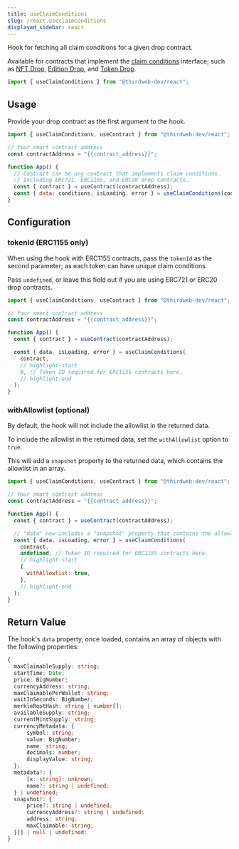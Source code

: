 ```yaml
---
title: useClaimConditions
slug: /react.useclaimconditions
displayed_sidebar: react
---
```



Hook for fetching all claim conditions for a given drop contract.

Available for contracts that implement the [claim conditions](/contractkit/interfaces/erc721claimablewithconditions)
interface; such as [NFT Drop](https://thirdweb.com/thirdweb.eth/DropERC721), [Edition Drop](https://thirdweb.com/thirdweb.eth/DropERC1155),
and [Token Drop](https://thirdweb.com/thirdweb.eth/DropERC20).

```jsx
import { useClaimConditions } from "@thirdweb-dev/react";
```

## Usage

Provide your drop contract as the first argument to the hook.

```jsx
import { useClaimConditions, useContract } from "@thirdweb-dev/react";

// Your smart contract address
const contractAddress = "{{contract_address}}";

function App() {
  // Contract can be any contract that implements claim conditions.
  // Including ERC721, ERC1155, and ERC20 drop contracts.
  const { contract } = useContract(contractAddress);
  const { data: conditions, isLoading, error } = useClaimConditions(contract);
}
```

## Configuration

### tokenId (ERC1155 only)

When using the hook with ERC1155 contracts, pass the `tokenId` as the second parameter; as each token can have unique claim conditions.

Pass `undefined`, or leave this field out if you are using ERC721 or ERC20 drop contracts.

```jsx
import { useClaimConditions, useContract } from "@thirdweb-dev/react";

// Your smart contract address
const contractAddress = "{{contract_address}}";

function App() {
  const { contract } = useContract(contractAddress);

  const { data, isLoading, error } = useClaimConditions(
    contract,
    // highlight-start
    0, // Token ID required for ERC1155 contracts here.
    // highlight-end
  );
}
```

### withAllowlist (optional)

By default, the hook will not include the allowlist in the returned data.

To include the allowlist in the returned data, set the `withAllowlist` option to `true`.

This will add a `snapshot` property to the returned data, which contains the allowlist in an array.

```jsx
import { useClaimConditions, useContract } from "@thirdweb-dev/react";

// Your smart contract address
const contractAddress = "{{contract_address}}";

function App() {
  const { contract } = useContract(contractAddress);

  // "data" now includes a "snapshot" property that contains the allowlist.
  const { data, isLoading, error } = useClaimConditions(
    contract,
    undefined, // Token ID required for ERC1155 contracts here.
    // highlight-start
    {
      withAllowlist: true,
    },
    // highlight-end
  );
}
```

## Return Value

The hook's `data` property, once loaded, contains an array of objects with the following properties:

```ts
{
  maxClaimableSupply: string;
  startTime: Date;
  price: BigNumber;
  currencyAddress: string;
  maxClaimablePerWallet: string;
  waitInSeconds: BigNumber;
  merkleRootHash: string | number[];
  availableSupply: string;
  currentMintSupply: string;
  currencyMetadata: {
      symbol: string;
      value: BigNumber;
      name: string;
      decimals: number;
      displayValue: string;
  };
  metadata?: {
      [x: string]: unknown;
      name?: string | undefined;
  } | undefined;
  snapshot?: {
      price?: string | undefined;
      currencyAddress?: string | undefined;
      address: string;
      maxClaimable: string;
  }[] | null | undefined;
}
```
